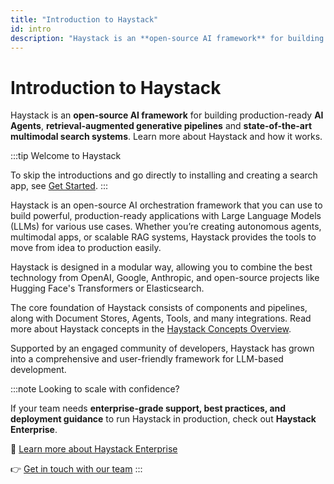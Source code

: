```yaml
---
title: "Introduction to Haystack"
id: intro
description: "Haystack is an **open-source AI framework** for building production-ready **AI Agents**,  **retrieval-augmented generative pipelines** and **state-of-the-art multimodal search systems**. Learn more about Haystack and how it works."
---
```


# Introduction to Haystack

Haystack is an **open-source AI framework** for building production-ready **AI Agents**,  **retrieval-augmented generative pipelines** and **state-of-the-art multimodal search systems**. Learn more about Haystack and how it works.

:::tip Welcome to Haystack

To skip the introductions and go directly to installing and creating a search app, see  [Get Started](overview/get-started.mdx).
:::

Haystack is an open-source AI orchestration framework that you can use to build powerful, production-ready applications with Large Language Models (LLMs) for various use cases. Whether you’re creating autonomous agents, multimodal apps, or scalable RAG systems, Haystack provides the tools to move from idea to production easily.

Haystack is designed in a modular way, allowing you to combine the best technology from OpenAI, Google, Anthropic, and open-source projects like Hugging Face's Transformers or Elasticsearch.

The core foundation of Haystack consists of components and pipelines, along with Document Stores, Agents, Tools, and many integrations. Read more about Haystack concepts in the [Haystack Concepts Overview](concepts/concepts-overview.mdx).

Supported by an engaged community of developers, Haystack has grown into a comprehensive and user-friendly framework for LLM-based development.

:::note Looking to scale with confidence?

If your team needs **enterprise-grade support, best practices, and deployment guidance** to run Haystack in production, check out **Haystack Enterprise**.

📜 [Learn more about Haystack Enterprise](https://haystack.deepset.ai/blog/announcing-haystack-enterprise)

👉 [Get in touch with our team](https://www.deepset.ai/products-and-services/haystack-enterprise)
:::

